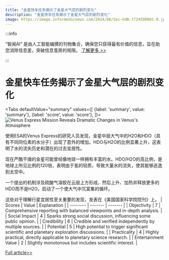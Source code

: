 ```yaml
---
title: "金星快车任务揭示了金星大气层的剧烈变化"
description: "金星快车任务揭示了金星大气层的剧烈变化"
image: https://image.informedainews.com/2024/08/Soc-kOB-1724500081-0.jpg
---
```



:::info

“智闻AI“ 是由人工智能编撰的刊物集合，确保您只获得最有价值的信息，旨在助您消除信息差，突破信息茧房的局限。  [了解更多 >>](/)

:::

# 金星快车任务揭示了金星大气层的剧烈变化


<Tabs
	defaultValue="summary"
	values={[
	{label: 'summary', value: 'summary'},
	{label: 'score', value: 'score'},
]}>
<TabItem value="summary">
<img
  src="https://image.informedainews.com/2024/08/Soc-kOB-1724500081-0.jpg"
  alt="Venus Express Mission Reveals Dramatic Changes in Venus's Atmosphere"
/>



使用ESA的Venus Express的研究人员发现，金星中层大气中的H2O和HDO（具有不同同位素的水分子）出现了意外的增加。HDO与H2O的比例显著上升，这表明了水的流失历史和潜在的过去宜居性。

现在严酷干燥的金星可能曾经像地球一样拥有丰富的水。HDO/H2O的高比例，是地球上所见比例的120倍，表明由于氢的轻质，导致大量水的流失，使其能够逃逸到太空中。

一个提出的机制涉及硫酸气溶胶在云层上方形成，然后上升、加热并释放更多的HDO而不是H2O，启动了一个使大气中氘富集的循环。

这些对于理解行星宜居性至关重要的发现，发表在《美国国家科学院院刊》上。
</TabItem>
<TabItem value="score">
	| Scores     | Value   | Explanation |
	| -------- | ------- | ------- |
	| Objectivity  | 7    | Comprehensive reporting with balanced viewpoints and in-depth analysis.    |
	| Social Impact | 4     | Sparks strong social discussion, influencing some public opinion.    |
	| Credibility    | 6    | Credible and verified independently by multiple sources.    |
	| Potential    | 5    | High potential to trigger significant scientific and planetary exploration discussions.    |
	| Practicality    | 4    | Highly practical, directly applicable to planetary science research.    |
	| Entertainment Value    | 2    | Slightly monotonous but includes scientific interest.    |
</TabItem>
</Tabs>

[Full article>>](https://www.cnbeta.com.tw/articles/science/1443350.htm)
